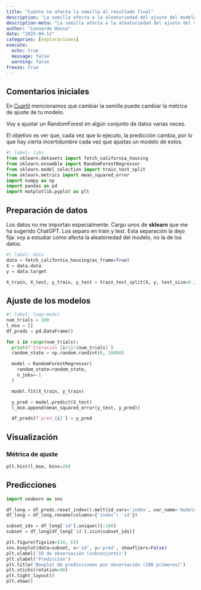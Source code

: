 ```yaml
---
title: "Cuánto te afecta la semilla al resultado final"
description: "La semilla afecta a la aleatoriedad del ajuste del modelo. Esto puede generar una incertidumbre que no siempre se tiene en cuenta."
description-meta: "La semilla afecta a la aleatoriedad del ajuste del modelo. Esto puede generar una incertidumbre que no siempre se tiene en cuenta."
author: "Leonardo Hansa"
date: "2025-04-12"
categories: [exploraciones]
execute: 
  echo: true
  message: false
  warning: false
freeze: true
---
```


## Comentarios iniciales

En [Cuartil](https://open.spotify.com/episode/0Bl4iZq1o5s2Kd5WESm2Cu?si=LgiczmLkTfOpc0vKREYI9w) mencionamos que cambiar la semilla puede cambiar la métrica de ajuste de tu modelo.

Voy a ajustar un RandomForest en algún conjunto de datos varias veces. 

El objetivo es ver que, cada vez que lo ejecuto, la predicción cambia, por lo que hay cierta incertidumbre cada vez que ajustas un modelo de estos. 

```python
#| label: libs
from sklearn.datasets import fetch_california_housing
from sklearn.ensemble import RandomForestRegressor
from sklearn.model_selection import train_test_split
from sklearn.metrics import mean_squared_error
import numpy as np
import pandas as pd
import matplotlib.pyplot as plt
```

## Preparación de datos

Los datos no me importan especialmente. Cargo unos de **sklearn** que me ha sugerido ChatGPT. Los separo en train y test. Esta separación la dejo fija: voy a estudiar cómo afecta la aleatoriedad del modelo, no la de los datos.

```python
#| label: data
data = fetch_california_housing(as_frame=True)
X = data.data
y = data.target

X_train, X_test, y_train, y_test = train_test_split(X, y, test_size=0.2, random_state=42)
```

## Ajuste de los modelos

```python
#| label: loop-model
num_trials = 100
l_mse = []
df_preds = pd.DataFrame()

for i in range(num_trials):
  print(f'Iteración {i+1}/{num_trials}')
  random_state = np.random.randint(0, 10000)

  model = RandomForestRegressor(
    random_state=random_state, 
    n_jobs=-1
  )

  model.fit(X_train, y_train)

  y_pred = model.predict(X_test)
  l_mse.append(mean_squared_error(y_test, y_pred))

  df_preds[f'pred_{i}'] = y_pred
```

## Visualización

### Métrica de ajuste

```python
plt.hist(l_mse, bins=20)
```


## Predicciones
```python
import seaborn as sns

df_long = df_preds.reset_index().melt(id_vars='index', var_name='modelo', value_name='pred')
df_long = df_long.rename(columns={'index': 'id'})

subset_ids = df_long['id'].unique()[:100]
subset = df_long[df_long['id'].isin(subset_ids)]

plt.figure(figsize=(20, 6))
sns.boxplot(data=subset, x='id', y='pred', showfliers=False)
plt.xlabel('ID de observación (subconjunto)')
plt.ylabel('Predicción')
plt.title('Boxplot de predicciones por observación (100 primeras)')
plt.xticks(rotation=90)
plt.tight_layout()
plt.show()
```